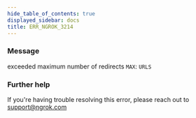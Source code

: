 ```yaml
---
hide_table_of_contents: true
displayed_sidebar: docs
title: ERR_NGROK_3214
---
```


### Message

exceeded maximum number of redirects `MAX`: `URLS`

<ErrorDetails />

### Further help

If you're having trouble resolving this error, please reach out to [support@ngrok.com](mailto:support@ngrok.com?subject=Help%20with%20ERR_NGROK_3214)
